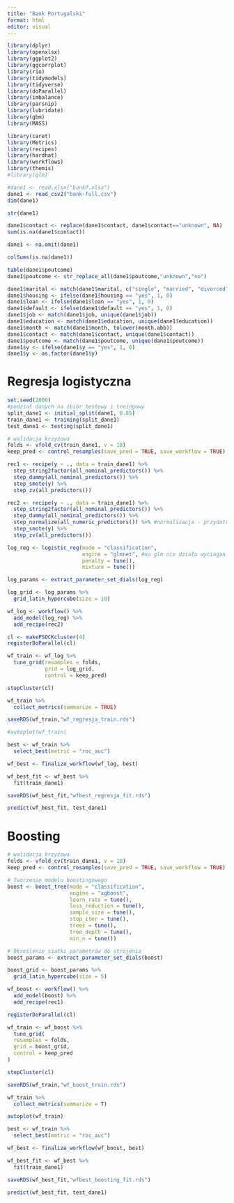 ```yaml
---
title: "Bank Portugalski"
format: html
editor: visual
---
```


```r
library(dplyr)
library(openxlsx)
library(ggplot2)
library(ggcorrplot)
library(rio)
library(tidymodels)
library(tidyverse)
library(doParallel)
library(imbalance)
library(parsnip)
library(lubridate)
library(gbm)
library(MASS)
```

```r
library(caret)
library(Metrics)
library(recipes)
library(hardhat)
library(workflows)
library(themis)
#library(glm)
```

```r
#dane1 <- read.xlsx("bankP.xlsx")
dane1 <- read_csv2("bank-full.csv")
dim(dane1)
```

```r
str(dane1)
```

```r
dane1$contact <- replace(dane1$contact, dane1$contact=="unknown", NA)
sum(is.na(dane1$contact))

dane1 <- na.omit(dane1)
```


```r
colSums(is.na(dane1))
```

```r
table(dane1$poutcome)
dane1$poutcome <- str_replace_all(dane1$poutcome,"unknown","no")
```

```r
dane1$marital <- match(dane1$marital, c("single", "married", "divorced"))
dane1$housing <- ifelse(dane1$housing == "yes", 1, 0)
dane1$loan <- ifelse(dane1$loan == "yes", 1, 0)
dane1$default <- ifelse(dane1$default == "yes", 1, 0)
dane1$job <- match(dane1$job, unique(dane1$job))
dane1$education <- match(dane1$education, unique(dane1$education))
dane1$month <- match(dane1$month, tolower(month.abb))
dane1$contact <- match(dane1$contact, unique(dane1$contact))
dane1$poutcome <- match(dane1$poutcome, unique(dane1$poutcome))
dane1$y <- ifelse(dane1$y == "yes", 1, 0)
dane1$y <- as.factor(dane1$y)
```




# Regresja logistyczna

```r
set.seed(2000)
#podział danych na zbiór testowy i treingowy
split_dane1 <- initial_split(dane1, 0.85)
train_dane1 <- training(split_dane1)
test_dane1 <- testing(split_dane1)
```

```r
# walidacja krzyżowa
folds <- vfold_cv(train_dane1, v = 10)
keep_pred <- control_resamples(save_pred = TRUE, save_workflow = TRUE)
```

```r
rec1 <- recipe(y ~ ., data = train_dane1) %>% 
  step_string2factor(all_nominal_predictors()) %>% 
  step_dummy(all_nominal_predictors()) %>%
  step_smote(y) %>% 
  step_zv(all_predictors())

rec2 <- recipe(y ~ ., data = train_dane1) %>% 
  step_string2factor(all_nominal_predictors()) %>% 
  step_dummy(all_nominal_predictors()) %>% 
  step_normalize(all_numeric_predictors()) %>% #normalizacja - przydatne do logistycznej
  step_smote(y) %>% 
  step_zv(all_predictors())
```

```r
log_reg <- logistic_reg(mode = "classification",
                        engine = "glmnet", #na glm nie działa wyciaganie parametrow
                        penalty = tune(),
                        mixture = tune()) 

log_params <- extract_parameter_set_dials(log_reg)

log_grid <- log_params %>% 
  grid_latin_hypercube(size = 10)
```

```r
wf_log <- workflow() %>% 
  add_model(log_reg) %>% 
  add_recipe(rec2)
```

```r
cl <- makePSOCKcluster(4)
registerDoParallel(cl)

wf_train <- wf_log %>% 
  tune_grid(resamples = folds,
            grid = log_grid,
            control = keep_pred)

stopCluster(cl)
```

```r
wf_train %>% 
  collect_metrics(summarize = TRUE)

saveRDS(wf_train,"wf_regresja_train.rds")

#autoplot(wf_train)
```

```r
best <- wf_train %>% 
  select_best(metric = "roc_auc")

wf_best <- finalize_workflow(wf_log, best)

wf_best_fit <- wf_best %>% 
  fit(train_dane1)

saveRDS(wf_best_fit,"wfbest_regresja_fit.rds")

predict(wf_best_fit, test_dane1)
```

# Boosting

```r
# walidacja krzyżowa
folds <- vfold_cv(train_dane1, v = 10)
keep_pred <- control_resamples(save_pred = TRUE, save_workflow = TRUE)
```

```r
# Tworzenie modelu boostingowego
boost <- boost_tree(mode = "classification",
                    engine = "xgboost",
                    learn_rate = tune(),
                    loss_reduction = tune(),
                    sample_size = tune(),
                    stop_iter = tune(),
                    trees = tune(),
                    tree_depth = tune(),
                    min_n = tune())
```

```r
# Określenie siatki parametrów do strojenia
boost_params <- extract_parameter_set_dials(boost)
```

```r
boost_grid <- boost_params %>% 
  grid_latin_hypercube(size = 5)
```

```r
wf_boost <- workflow() %>% 
  add_model(boost) %>% 
  add_recipe(rec1)
```

```r
registerDoParallel(cl)

wf_train <- wf_boost %>% 
  tune_grid(
  resamples = folds,
  grid = boost_grid,
  control = keep_pred
)

stopCluster(cl)

saveRDS(wf_train,"wf_boost_train.rds")
```

```r
wf_train %>% 
  collect_metrics(summarize = T)

autoplot(wf_train)
```

```r
best <- wf_train %>% 
  select_best(metric = "roc_auc")

wf_best <- finalize_workflow(wf_boost, best)

wf_best_fit <- wf_best %>% 
  fit(train_dane1)

saveRDS(wf_best_fit,"wfbest_boosting_fit.rds")

predict(wf_best_fit, test_dane1)
```
